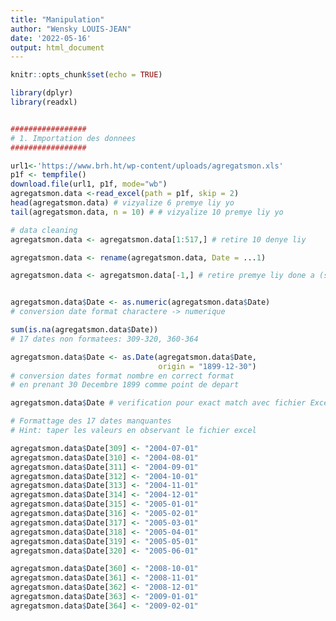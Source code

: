```yaml
---
title: "Manipulation"
author: "Wensky LOUIS-JEAN"
date: '2022-05-16'
output: html_document
---
```


```r
knitr::opts_chunk$set(echo = TRUE)

```



```r

library(dplyr)
library(readxl)


#################
# 1. Importation des donnees 
#################

url1<-'https://www.brh.ht/wp-content/uploads/agregatsmon.xls'
p1f <- tempfile()
download.file(url1, p1f, mode="wb")
agregatsmon.data <-read_excel(path = p1f, skip = 2)
head(agregatsmon.data) # vizyalize 6 premye liy yo
tail(agregatsmon.data, n = 10) # # vizyalize 10 premye liy yo

# data cleaning
agregatsmon.data <- agregatsmon.data[1:517,] # retire 10 denye liy 

agregatsmon.data <- rename(agregatsmon.data, Date = ...1) 

agregatsmon.data <- agregatsmon.data[-1,] # retire premye liy done a (sak gen deskripsyon yo)


agregatsmon.data$Date <- as.numeric(agregatsmon.data$Date)
# conversion date format charactere -> numerique

sum(is.na(agregatsmon.data$Date)) 
# 17 dates non formatees: 309-320, 360-364

agregatsmon.data$Date <- as.Date(agregatsmon.data$Date, 
                                 origin = "1899-12-30")
# conversion dates format nombre en correct format 
# en prenant 30 Decembre 1899 comme point de depart 

agregatsmon.data$Date # verification pour exact match avec fichier Excel

# Formattage des 17 dates manquantes
# Hint: taper les valeurs en observant le fichier excel 

agregatsmon.data$Date[309] <- "2004-07-01"
agregatsmon.data$Date[310] <- "2004-08-01"
agregatsmon.data$Date[311] <- "2004-09-01"
agregatsmon.data$Date[312] <- "2004-10-01"
agregatsmon.data$Date[313] <- "2004-11-01"
agregatsmon.data$Date[314] <- "2004-12-01"
agregatsmon.data$Date[315] <- "2005-01-01"
agregatsmon.data$Date[316] <- "2005-02-01"
agregatsmon.data$Date[317] <- "2005-03-01"
agregatsmon.data$Date[318] <- "2005-04-01"
agregatsmon.data$Date[319] <- "2005-05-01"
agregatsmon.data$Date[320] <- "2005-06-01"

agregatsmon.data$Date[360] <- "2008-10-01"
agregatsmon.data$Date[361] <- "2008-11-01"
agregatsmon.data$Date[362] <- "2008-12-01"
agregatsmon.data$Date[363] <- "2009-01-01"
agregatsmon.data$Date[364] <- "2009-02-01"




```

